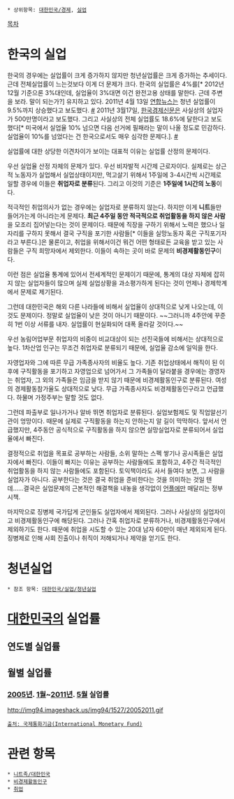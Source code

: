  * 상위항목: [[대한민국/경제]], [[실업]]

[[목차]]

= 한국의 실업 =
한국의 경우에는 실업률이 크게 증가하지 않지만 청년실업률은 크게 증가하는 추세이다. 근데 전체실업률이 느는것보다 이게 더 문제가 크다. 한국의 실업률은 4%를[* 2012년 12월 기준으론 3%대인데, 실업율이 3%대면 이건 완전고용 상태를 말한다. 근데 주변을 보라. 말이 되는가?] 유지하고 있다. 2011년 4월 13일 [[연합뉴스]]는 청년 실업률이 9.5%까지 상승했다고 보도했다. [http://www.yonhapnews.co.kr/bulletin/2011/04/13/0200000000AKR20110413069600002.HTML?did=1179m #]   2011년 3월17일, [[한국경제신문]]은 사실상의 실업자가 500만명이라고 보도했다. 그리고 사실상의 전체 실업률도 18.6%에 달한다고 보도했다[* 미국에서 실업율 10% 넘으면 다음 선거에 필패라는 말이 나올 정도로 민감하다. 실업율이 10%를 넘었다는 건 한국으로서도 매우 심각한 문제다.]. [http://www.hankyung.com/news/app/newsview.php?aid=2010031733121 #]

실업률에 대한 상당한 이견차이가 보이는 대표적 이유는 실업률 산정의 문제이다. 

우선 실업율 산정 자체의 문제가 있다. 우선 비자발적 시간제 근로자이다. 실제로는 상근적 노동자가 실업해서 실업상태이지만, 먹고살기 위해서 1주일에 3-4시간씩 시간제로 일할 경우에 이들은 '''취업자로 분류'''된다. 그리고 이것의 기준은 '''1주일에 1시간의 노동'''이다. 

적극적인 취업의사가 없는 경우에는 실업자로 분류하지 않는다. 하지만 이게 '''니트'''들만 들어가는게 아니라는게 문제다. '''최근 4주일 동안 적극적으로 취업활동을 하지 않은 사람'''을 모조리 집어넣는다는 것이 문제이다. 때문에 직장을 구하기 위해서 노력은 했으나 일자리를 구하지 못해서 결국 구직을 포기한 사람들[* 이들을 실망노동자 혹은 구직포기자라고 부른다.]은 물론이고, 취업을 위해서이건 뭐건 어떤 형태로든 교육을 받고 있는 사람들은 구직 희망자에서 제외한다. 이들이 속하는 곳이 바로 문제의 '''비경제활동인구'''이다.

이런 점은 실업율 통계에 있어서 전세계적인 문제이기 때문에, 통계의 대상 자체에 잡히지 않는 실업자들이 많으며 실제 실업상황을 과소평가하게 된다는 것이 언제나 경제학계에서 문제로 제기된다.  

그런데 대한민국은 해외 다른 나라들에 비해서 실업율이 상대적으로 낮게 나오는데, 이것도 문제이다. 정말로 실업율이 낮은 것이 아니기 때문이다. ~~그러니까 4주안에 꾸준히 1번 이상 서류를 내자. 실업률이 현실화되어 대폭 올라갈 것이다.~~

우선 농림어업부문 취업자의 비중이 비교대상이 되는 선진국들에 비해서는 상대적으로 높다. 1차산업 인구는 무조건 취업자로 분류되기 때문에, 실업율 감소에 일익을 한다.

자영업자와 그에 따른 무급 가족종사자의 비율도 높다. 기존 취업상태에서 해직이 된 이후에 구직활동을 포기하고 자영업으로 넘어가서 그 가족들이 달라붙을 경우에는 경영자는 취업자, 그 외의 가족들은 임금을 받지 않기 때문에 비경제활동인구로 분류된다. 여성의 경제활동참가율도 상대적으로 낮다. 무급 가족종사자도 비경제활동인구라고 언급했다. 하물며 가정주부는 말할 것도 없다. 

그런데 파출부로 일나가거나 알바 뛰면 취업자로 분류된다. 실업보험제도 및 직업알선기관이 엉망이다. 때문에 실제로 구직활동을 하는지 안하는지 알 길이 막막하다. 앞서서 언급했지만, 4주동안 공식적으로 구직활동을 하지 않으면 실망실업자로 분류되어서 실업율에서 빠진다.

결정적으로 취업을 목표로 공부하는 사람들, 소위 말하는 스펙 쌓기나 공시족들은 실업자에서 빠진다. 이들이 빠지는 이유는 공부하는 사람들에도 포함하고, 4주간 적극적인 취업활동을 하지 않는 사람들에도 포함된다. 토익책이라도 사서 들여다 보면, 그 사람을 실업자가 아니다. 공부한다는 것은 결국 취업을 준비한다는 것을 의미하는 것일 텐데......결국은 실업문제의 근본적인 해결책을 내놓을 생각없이 [[언플]]에만 매달리는 정부시책.

마지막으로 징병제 국가답게 군인들도 실업자에서 제외된다. 그러나 사실상의 실업자이고 비경제활동인구에 해당된다. 그러나 간혹 취업자로 분류하거나, 비경제활동인구에서 제외하기도 한다. 때문에 취업을 시도할 수 있는 20대 남자 60만이 매년 제외되게 된다. 징병제로 인해 사회 진출이나 취직이 저해되거나 제약을 얻기도 한다.
= 청년실업 =
 * 참조 항목: [[대한민국/실업/청년실업]]

= [[대한민국]]의 실업률 =
== 연도별 실업률 ==
== 월별 실업률 ==
=== [[2005년]]. [[1월]]~[[2011년]]. [[5월]] 실업률 ===

http://img94.imageshack.us/img94/1527/20052011.gif

 [http://www.imf.org/external/datamapper/index.php 출처: 국제통화기금(International Monetary Fund)]

= 관련 항목 =
 * [[니트족/대한민국]]
 * [[비경제활동인구]]
 * [[취업]]
